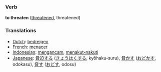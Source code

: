 === Verb ===

'''to threaten''' ([[threatened]], threatened)

=== Translations ===
*[[Dutch]]: [[bedreigen]]
*[[French]]: [[menacer]]
*[[Indonesian]]: [[ancam|mengancam]], [[takut|menakut-nakuti]]
*[[Japanese]]: [[脅迫]]する ([[きょうはく]]する, kyōhaku-suru), [[脅かす]] ([[おどかす]], odokasu), [[脅す]] ([[おどす]], odosu)